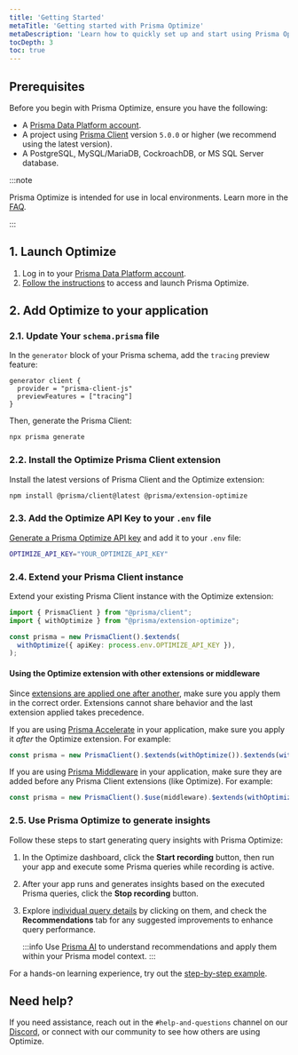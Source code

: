 ```yaml
---
title: 'Getting Started'
metaTitle: 'Getting started with Prisma Optimize'
metaDescription: 'Learn how to quickly set up and start using Prisma Optimize.'
tocDepth: 3
toc: true
---
```


## Prerequisites

Before you begin with Prisma Optimize, ensure you have the following:

- A [Prisma Data Platform account](https://console.prisma.io/optimize?utm_source=docs&utm_medium=optimize-page).
- A project using [Prisma Client](/orm/prisma-client) version `5.0.0` or higher (we recommend using the latest version).
- A PostgreSQL, MySQL/MariaDB, CockroachDB, or MS SQL Server database.

:::note

Prisma Optimize is intended for use in local environments. Learn more in the [FAQ](/optimize/faq#can-i-use-prisma-optimize-in-production).

:::

## 1. Launch Optimize

1. Log in to your [Prisma Data Platform account](https://console.prisma.io/optimize?utm_source=docs&utm_medium=optimize-page).
2. <a href="/docs/platform/about#accessing-the-optimize-dashboard" target="_blank">Follow the instructions</a> to access and launch Prisma Optimize.

## 2. Add Optimize to your application

### 2.1. Update Your `schema.prisma` file

In the `generator` block of your Prisma schema, add the `tracing` preview feature:

```prisma
generator client {
  provider = "prisma-client-js"
  previewFeatures = ["tracing"]
}
```

Then, generate the Prisma Client:

```bash
npx prisma generate
```

### 2.2. Install the Optimize Prisma Client extension

Install the latest versions of Prisma Client and the Optimize extension:

```bash
npm install @prisma/client@latest @prisma/extension-optimize
```

### 2.3. Add the Optimize API Key to your `.env` file

<a href="/docs/platform/about#generating-an-optimize-api-key" target="_blank">Generate a Prisma Optimize API key</a> and add it to your `.env` file:

```bash
OPTIMIZE_API_KEY="YOUR_OPTIMIZE_API_KEY"
```

### 2.4. Extend your Prisma Client instance

Extend your existing Prisma Client instance with the Optimize extension:

```ts
import { PrismaClient } from "@prisma/client";
import { withOptimize } from "@prisma/extension-optimize";

const prisma = new PrismaClient().$extends(
  withOptimize({ apiKey: process.env.OPTIMIZE_API_KEY }),
);
```

#### Using the Optimize extension with other extensions or middleware

Since [extensions are applied one after another](/orm/prisma-client/client-extensions#conflicts-in-combined-extensions), make sure you apply them in the correct order. Extensions cannot share behavior and the last extension applied takes precedence.

If you are using [Prisma Accelerate](/accelerate) in your application, make sure you apply it _after_ the Optimize extension. For example:

```ts
const prisma = new PrismaClient().$extends(withOptimize()).$extends(withAccelerate())
```

If you are using [Prisma Middleware](/orm/prisma-client/client-extensions/middleware) in your application, make sure they are added before any Prisma Client extensions (like Optimize). For example:

```ts
const prisma = new PrismaClient().$use(middleware).$extends(withOptimize())
```

### 2.5. Use Prisma Optimize to generate insights

Follow these steps to start generating query insights with Prisma Optimize:

1. In the Optimize dashboard, click the **Start recording** button, then run your app and execute some Prisma queries while recording is active.
2. After your app runs and generates insights based on the executed Prisma queries, click the **Stop recording** button.
3. Explore [individual query details](/optimize/recordings#data-captured-in-a-recording-session) by clicking on them, and check the **Recommendations** tab for any suggested improvements to enhance query performance.

   :::info
   Use [Prisma AI](/optimize/prisma-ai) to understand recommendations and apply them within your Prisma model context.
   :::

For a hands-on learning experience, try out the [step-by-step example](https://github.com/prisma/prisma-examples/tree/latest/optimize/starter).

## Need help?

If you need assistance, reach out in the `#help-and-questions` channel on our [Discord](https://pris.ly/discord), or connect with our community to see how others are using Optimize.
